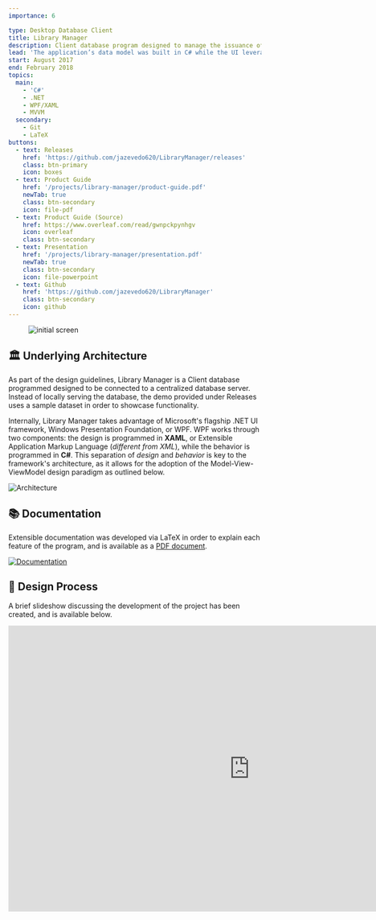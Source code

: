 ```yaml
---
importance: 6

type: Desktop Database Client
title: Library Manager
description: Client database program designed to manage the issuance of books for a school library; developed in C#/XAML using WPF
lead: 'The application’s data model was built in C# while the UI leveraged XAML’s responsive binding create a fast and responsive user experience. Extensive product documentation was written in LaTeX and the application as a whole uilized a variety of open source APIs to facilitate development (i.e. <a href="https://github.com/itext/itextsharp" rel="noopener" target="_blank">PDF rendering</a> & <a href="https://mahapps.com/" rel="noopener" target="_blank">UI toolkits</a>).'
start: August 2017
end: February 2018
topics:
  main:
    - 'C#'
    - .NET
    - WPF/XAML
    - MVVM
  secondary:
    - Git
    - LaTeX
buttons:
  - text: Releases
    href: 'https://github.com/jazevedo620/LibraryManager/releases'
    class: btn-primary
    icon: boxes
  - text: Product Guide
    href: '/projects/library-manager/product-guide.pdf'
    newTab: true
    class: btn-secondary
    icon: file-pdf
  - text: Product Guide (Source)
    href: https://www.overleaf.com/read/gwnpckpynhgv
    icon: overleaf
    class: btn-secondary
  - text: Presentation
    href: '/projects/library-manager/presentation.pdf'
    newTab: true
    class: btn-secondary
    icon: file-powerpoint
  - text: Github
    href: 'https://github.com/jazevedo620/LibraryManager'
    class: btn-secondary
    icon: github
---
```


<Figure sharp left caption="Initial screen upon starting the application.">

![initial screen](./img/banner.png)

</Figure>

## 🏛 Underlying Architecture

As part of the design guidelines, Library Manager is a Client database programmed designed to be connected to a centralized database server. Instead of locally serving the database, the demo provided under Releases uses a sample dataset in order to showcase functionality.

Internally, Library Manager takes advantage of Microsoft's flagship .NET UI framework, Windows Presentation Foundation, or WPF. WPF works through two components: the design is programmed in **XAML**, or Extensible Application Markup Language (_different from XML_), while the behavior is programmed in **C#**. This separation of _design_ and _behavior_ is key to the framework's architecture, as it allows for the adoption of the Model-View-ViewModel design paradigm as outlined below.

![Architecture](./img/architecture.png)

## 📚 Documentation

Extensible documentation was developed via LaTeX in order to explain each feature of the program, and is available as a [PDF document](/projects/library-manager/product-guide.pdf).

[![Documentation](./img/docs-frontpage.png)](/projects/library-manager/product-guide.pdf)

## 📐 Design Process

A brief slideshow discussing the development of the project has been created, and is available below.

<iframe
  src="https://docs.google.com/presentation/d/e/2PACX-1vTGNy98lkIgXEggQ311Q4-lEVoktZXNi6ZJbzeMykYx1stRzgmh1ap6npJRz_zBeCNXJ6MNUN8nVQ-w/embed?start=false&loop=false&delayms=3000"
  frameborder="0"
  width="960"
  height="569"
  allowfullscreen="true"
  mozallowfullscreen="true"
  webkitallowfullscreen="true"
/>

## 🔗 Open Source External Packages

- [ControlsEx v3.0.2.4](https://github.com/ControlzEx/ControlzEx) by Jan Karger, Bastian Schmidt, and James Willock: provides useful UI controls and styling with which to build the application frontend
- [iTextSharp v5.5.13](https://github.com/itext/itextsharp) by Bruno Lowagie, Paulo Soares, et al: Open-source framework for PDF creation in C#; used for generating reports
- [MahApps.Metro v1.5.0](https://mahapps.com/) by Jan Karger, Dennis Daume, Brenden Forster, Paul Jenkins, Jake Ginnivan, and Alex Mitchel: provides UI styling for a majority of the elements in the application front-end in order to conform to Microsoft's Metro design paradigm within WPF applications
